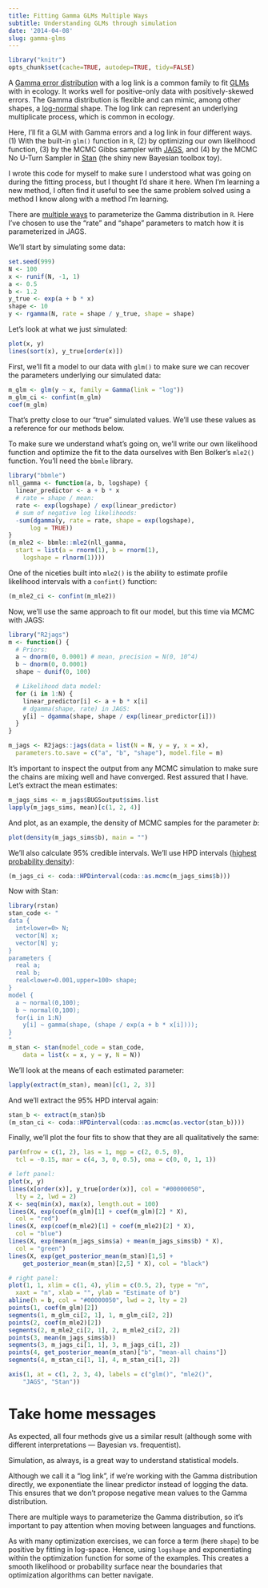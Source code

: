 ```yaml
---
title: Fitting Gamma GLMs Multiple Ways
subtitle: Understanding GLMs through simulation
date: '2014-04-08'
slug: gamma-glms
---
```


```r
library("knitr")
opts_chunk$set(cache=TRUE, autodep=TRUE, tidy=FALSE)
```

A [Gamma error distribution](http://en.wikipedia.org/wiki/Gamma_distribution) with a log link is a common family to fit [GLMs](http://en.wikipedia.org/wiki/Generalized_linear_model) with in ecology. It works well for positive-only data with positively-skewed errors. The Gamma distribution is flexible and can mimic, among other shapes, a [log-normal](http://en.wikipedia.org/wiki/Log-normal_distribution) shape. The log link can represent an underlying multiplicate process, which is common in ecology.

Here, I'll fit a GLM with Gamma errors and a log link in four different ways. (1) With the built-in `glm()` function in `R`, (2) by optimizing our own likelihood function, (3) by the MCMC Gibbs sampler with [JAGS](http://mcmc-jags.sourceforge.net/), and (4) by the MCMC No U-Turn Sampler in [Stan](http://mc-stan.org/) (the shiny new Bayesian toolbox toy).

I wrote this code for myself to make sure I understood what was going on during the fitting process, but I thought I'd share it here. When I'm learning a new method, I often find it useful to see the same problem solved using a method I know along with a method I'm learning.

There are [multiple ways](http://stat.ethz.ch/R-manual/R-patched/library/stats/html/GammaDist.html) to parameterize the Gamma distribution in `R`. Here I've chosen to use the "rate" and "shape" parameters to match how it is parameterized in JAGS.

We'll start by simulating some data:

```r
set.seed(999)
N <- 100
x <- runif(N, -1, 1)
a <- 0.5
b <- 1.2
y_true <- exp(a + b * x)
shape <- 10
y <- rgamma(N, rate = shape / y_true, shape = shape)
```

Let's look at what we just simulated:

```r
plot(x, y)
lines(sort(x), y_true[order(x)])
```

First, we'll fit a model to our data with `glm()` to make sure we can recover the parameters underlying our simulated data:

```r
m_glm <- glm(y ~ x, family = Gamma(link = "log"))
m_glm_ci <- confint(m_glm)
coef(m_glm)
```

That's pretty close to our "true" simulated values. We'll use these values as a reference for our methods below.

To make sure we understand what's going on, we'll write our own likelihood function and optimize the fit to the data ourselves with Ben Bolker's `mle2()` function. You'll need the `bbmle` library.

```r
library("bbmle")
nll_gamma <- function(a, b, logshape) {
  linear_predictor <- a + b * x
  # rate = shape / mean:
  rate <- exp(logshape) / exp(linear_predictor)
  # sum of negative log likelihoods:
  -sum(dgamma(y, rate = rate, shape = exp(logshape),
      log = TRUE))
}
(m_mle2 <- bbmle::mle2(nll_gamma,
  start = list(a = rnorm(1), b = rnorm(1),
    logshape = rlnorm(1))))
```

One of the niceties built into `mle2()` is the ability to estimate profile likelihood intervals with a `confint()` function:

```r
(m_mle2_ci <- confint(m_mle2))
```

Now, we'll use the same approach to fit our model, but this time via MCMC with JAGS:

```r
library("R2jags")
m <- function() {
  # Priors:
  a ~ dnorm(0, 0.0001) # mean, precision = N(0, 10^4)
  b ~ dnorm(0, 0.0001)
  shape ~ dunif(0, 100)

  # Likelihood data model:
  for (i in 1:N) {
    linear_predictor[i] <- a + b * x[i]
    # dgamma(shape, rate) in JAGS:
    y[i] ~ dgamma(shape, shape / exp(linear_predictor[i]))
  }
}

m_jags <- R2jags::jags(data = list(N = N, y = y, x = x),
  parameters.to.save = c("a", "b", "shape"), model.file = m)
```

It's important to inspect the output from any MCMC simulation to make sure the chains are mixing well and have converged. Rest assured that I have. Let's extract the mean estimates:

```r
m_jags_sims <- m_jags$BUGSoutput$sims.list
lapply(m_jags_sims, mean)[c(1, 2, 4)]
```

And plot, as an example, the density of MCMC samples for the parameter *b*:

```r
plot(density(m_jags_sims$b), main = "")
```

We'll also calculate 95% credible intervals. We'll use HPD intervals ([highest probability density](http://en.wikipedia.org/wiki/Credible_interval)):

```r
(m_jags_ci <- coda::HPDinterval(coda::as.mcmc(m_jags_sims$b)))
```

Now with Stan:

```r
library(rstan)
stan_code <- "
data {
  int<lower=0> N;
  vector[N] x;
  vector[N] y;
}
parameters {
  real a;
  real b;
  real<lower=0.001,upper=100> shape;
}
model {
  a ~ normal(0,100);
  b ~ normal(0,100);
  for(i in 1:N)
    y[i] ~ gamma(shape, (shape / exp(a + b * x[i])));
}
"
m_stan <- stan(model_code = stan_code,
    data = list(x = x, y = y, N = N))
```

We'll look at the means of each estimated parameter:

```r
lapply(extract(m_stan), mean)[c(1, 2, 3)]
```

And we'll extract the 95% HPD interval again:

```r

stan_b <- extract(m_stan)$b
(m_stan_ci <- coda::HPDinterval(coda::as.mcmc(as.vector(stan_b))))
```

Finally, we'll plot the four fits to show that they are all qualitatively the same:

```r
par(mfrow = c(1, 2), las = 1, mgp = c(2, 0.5, 0),
  tcl = -0.15, mar = c(4, 3, 0, 0.5), oma = c(0, 0, 1, 1))

# left panel:
plot(x, y)
lines(x[order(x)], y_true[order(x)], col = "#00000050",
  lty = 2, lwd = 2)
X <- seq(min(x), max(x), length.out = 100)
lines(X, exp(coef(m_glm)[1] + coef(m_glm)[2] * X),
  col = "red")
lines(X, exp(coef(m_mle2)[1] + coef(m_mle2)[2] * X),
  col = "blue")
lines(X, exp(mean(m_jags_sims$a) + mean(m_jags_sims$b) * X),
  col = "green")
lines(X, exp(get_posterior_mean(m_stan)[1,5] +
    get_posterior_mean(m_stan)[2,5] * X), col = "black")

# right panel:
plot(1, 1, xlim = c(1, 4), ylim = c(0.5, 2), type = "n",
  xaxt = "n", xlab = "", ylab = "Estimate of b")
abline(h = b, col = "#00000050", lwd = 2, lty = 2)
points(1, coef(m_glm)[2])
segments(1, m_glm_ci[2, 1], 1, m_glm_ci[2, 2])
points(2, coef(m_mle2)[2])
segments(2, m_mle2_ci[2, 1], 2, m_mle2_ci[2, 2])
points(3, mean(m_jags_sims$b))
segments(3, m_jags_ci[1, 1], 3, m_jags_ci[1, 2])
points(4, get_posterior_mean(m_stan)["b", "mean-all chains"])
segments(4, m_stan_ci[1, 1], 4, m_stan_ci[1, 2])

axis(1, at = c(1, 2, 3, 4), labels = c("glm()", "mle2()",
    "JAGS", "Stan"))
```

# Take home messages

As expected, all four methods give us a similar result (although some with different interpretations — Bayesian vs. frequentist).

Simulation, as always, is a great way to understand statistical models.

Although we call it a "log link", if we're working with the Gamma distribution directly, we exponentiate the linear predictor instead of logging the data. This ensures that we don't propose negative mean values to the Gamma distribution.

There are multiple ways to parameterize the Gamma distribution, so it's important to pay attention when moving between languages and functions.

As with many optimization exercises, we can force a term (here `shape`) to be positive by fitting in log-space. Hence, using `logshape` and exponentiating within the optimization function for some of the examples. This creates a smooth likelihood or probability surface near the boundaries that optimization algorithms can better navigate.
